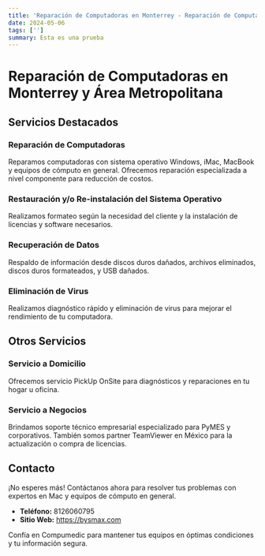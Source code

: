```yaml
---
title: 'Reparación de Computadoras en Monterrey - Reparación de Computadoras, Servicio a Domicilio, Reparación de iMac, Macbook Air y Windows en Monterrey'
date: 2024-05-06
tags: ['']
summary: Esta es una prueba
---
```


# Reparación de Computadoras en Monterrey y Área Metropolitana

## Servicios Destacados

### Reparación de Computadoras

Reparamos computadoras con sistema operativo Windows, iMac, MacBook y equipos de cómputo en general. Ofrecemos reparación especializada a nivel componente para reducción de costos.

### Restauración y/o Re-instalación del Sistema Operativo

Realizamos formateo según la necesidad del cliente y la instalación de licencias y software necesarios.

### Recuperación de Datos

Respaldo de información desde discos duros dañados, archivos eliminados, discos duros formateados, y USB dañados.

### Eliminación de Virus

Realizamos diagnóstico rápido y eliminación de virus para mejorar el rendimiento de tu computadora.

## Otros Servicios

### Servicio a Domicilio

Ofrecemos servicio PickUp OnSite para diagnósticos y reparaciones en tu hogar u oficina.

### Servicio a Negocios

Brindamos soporte técnico empresarial especializado para PyMES y corporativos. También somos partner TeamViewer en México para la actualización o compra de licencias.

## Contacto

¡No esperes más! Contáctanos ahora para resolver tus problemas con expertos en Mac y equipos de cómputo en general.

- **Teléfono:** 8126060795
- **Sitio Web:** https://bysmax.com

Confía en Compumedic para mantener tus equipos en óptimas condiciones y tu información segura.
